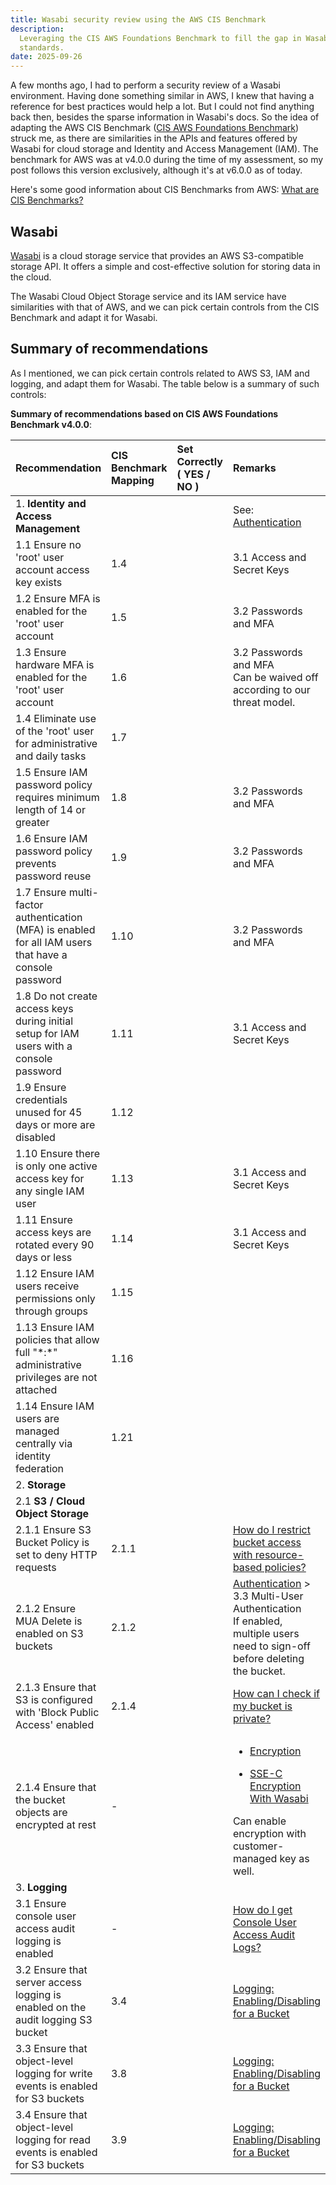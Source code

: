 ```yaml
---
title: Wasabi security review using the AWS CIS Benchmark
description:
  Leveraging the CIS AWS Foundations Benchmark to fill the gap in Wasabi security assessment
  standards.
date: 2025-09-26
---
```


A few months ago, I had to perform a security review of a Wasabi environment. Having done something
similar in AWS, I knew that having a reference for best practices would help a lot. But I could not
find anything back then, besides the sparse information in Wasabi's docs. So the idea of adapting
the AWS CIS Benchmark
([CIS AWS Foundations Benchmark](https://www.cisecurity.org/benchmark/amazon_web_services)) struck
me, as there are similarities in the APIs and features offered by Wasabi for cloud storage and
Identity and Access Management (IAM). The benchmark for AWS was at v4.0.0 during the time of my
assessment, so my post follows this version exclusively, although it's at v6.0.0 as of today.

Here's some good information about CIS Benchmarks from AWS:
[What are CIS Benchmarks?](https://aws.amazon.com/what-is/cis-benchmarks)

## Wasabi

[Wasabi](https://wasabi.com/) is a cloud storage service that provides an AWS S3-compatible storage
API. It offers a simple and cost-effective solution for storing data in the cloud.

The Wasabi Cloud Object Storage service and its IAM service have similarities with that of AWS, and
we can pick certain controls from the CIS Benchmark and adapt it for Wasabi.

## Summary of recommendations

As I mentioned, we can pick certain controls related to AWS S3, IAM and logging, and adapt them for
Wasabi. The table below is a summary of such controls:

**Summary of recommendations based on CIS AWS Foundations Benchmark v4.0.0**:

| **Recommendation**                                                                                     | **CIS Benchmark Mapping** | **Set Correctly** <br/> ( YES / NO ) | **Remarks**                                                                                                                                                                                                                                                                                                                                                                                                                              |
| :----------------------------------------------------------------------------------------------------- | :------------------------ | :----------------------------------- | :--------------------------------------------------------------------------------------------------------------------------------------------------------------------------------------------------------------------------------------------------------------------------------------------------------------------------------------------------------------------------------------------------------------------------------------- |
| 1. **Identity and Access Management**                                                                  |                           |                                      | See: [Authentication](https://docs.wasabi.com/v1/docs/what-are-wasabis-recommended-general-user-security-best-practices#3-authentication)                                                                                                                                                                                                                                                                                                |
| 1.1 Ensure no 'root' user account access key exists                                                    | 1.4                       |                                      | 3.1 Access and Secret Keys                                                                                                                                                                                                                                                                                                                                                                                                               |
| 1.2 Ensure MFA is enabled for the 'root' user account                                                  | 1.5                       |                                      | 3.2 Passwords and MFA                                                                                                                                                                                                                                                                                                                                                                                                                    |
| 1.3 Ensure hardware MFA is enabled for the 'root' user account                                         | 1.6                       |                                      | 3.2 Passwords and MFA <br/> Can be waived off according to our threat model.                                                                                                                                                                                                                                                                                                                                                             |
| 1.4 Eliminate use of the 'root' user for administrative and daily tasks                                | 1.7                       |                                      |                                                                                                                                                                                                                                                                                                                                                                                                                                          |
| 1.5 Ensure IAM password policy requires minimum length of 14 or greater                                | 1.8                       |                                      | 3.2 Passwords and MFA                                                                                                                                                                                                                                                                                                                                                                                                                    |
| 1.6 Ensure IAM password policy prevents password reuse                                                 | 1.9                       |                                      | 3.2 Passwords and MFA                                                                                                                                                                                                                                                                                                                                                                                                                    |
| 1.7 Ensure multi-factor authentication (MFA) is enabled for all IAM users that have a console password | 1.10                      |                                      | 3.2 Passwords and MFA                                                                                                                                                                                                                                                                                                                                                                                                                    |
| 1.8 Do not create access keys during initial setup for IAM users with a console password               | 1.11                      |                                      | 3.1 Access and Secret Keys                                                                                                                                                                                                                                                                                                                                                                                                               |
| 1.9 Ensure credentials unused for 45 days or more are disabled                                         | 1.12                      |                                      |                                                                                                                                                                                                                                                                                                                                                                                                                                          |
| 1.10 Ensure there is only one active access key for any single IAM user                                | 1.13                      |                                      | 3.1 Access and Secret Keys                                                                                                                                                                                                                                                                                                                                                                                                               |
| 1.11 Ensure access keys are rotated every 90 days or less                                              | 1.14                      |                                      | 3.1 Access and Secret Keys                                                                                                                                                                                                                                                                                                                                                                                                               |
| 1.12 Ensure IAM users receive permissions only through groups                                          | 1.15                      |                                      |                                                                                                                                                                                                                                                                                                                                                                                                                                          |
| 1.13 Ensure IAM policies that allow full "\*:\*" administrative privileges are not attached            | 1.16                      |                                      |                                                                                                                                                                                                                                                                                                                                                                                                                                          |
| 1.14 Ensure IAM users are managed centrally via identity federation                                    | 1.21                      |                                      |                                                                                                                                                                                                                                                                                                                                                                                                                                          |
| 2. **Storage**                                                                                         |                           |                                      |                                                                                                                                                                                                                                                                                                                                                                                                                                          |
| 2.1 **S3 / Cloud Object Storage**                                                                      |                           |                                      |                                                                                                                                                                                                                                                                                                                                                                                                                                          |
| 2.1.1 Ensure S3 Bucket Policy is set to deny HTTP requests                                             | 2.1.1                     |                                      | [How do I restrict bucket access with resource-based policies?](https://docs.wasabi.com/v1/docs/how-do-i-restrict-bucket-access-with-resource-based-policies)                                                                                                                                                                                                                                                                            |
| 2.1.2 Ensure MUA Delete is enabled on S3 buckets                                                       | 2.1.2                     |                                      | [Authentication](https://docs.wasabi.com/v1/docs/what-are-wasabis-recommended-general-user-security-best-practices#3-authentication) > 3.3 Multi-User Authentication <br/> If enabled, multiple users need to sign-off before deleting the bucket.                                                                                                                                                                                       |
| 2.1.3 Ensure that S3 is configured with 'Block Public Access' enabled                                  | 2.1.4                     |                                      | [How can I check if my bucket is private?](https://docs.wasabi.com/v1/docs/how-can-i-check-if-my-bucket-is-private)                                                                                                                                                                                                                                                                                                                      |
| 2.1.4 Ensure that the bucket objects are encrypted at rest                                             | -                         |                                      | <ul><li><p><a class="external-link" href="https://docs.wasabi.com/v1/docs/what-are-wasabis-recommended-general-user-security-best-practices#2-encryption" rel="nofollow">Encryption</a></p></li><li><p><a class="external-link" href="https://docs.wasabi.com/v1/docs/how-does-sse-c-encryption-work-with-wasabi" rel="nofollow">SSE-C Encryption With Wasabi</a></p></li></ul> Can enable encryption with customer-managed key as well. |
| 3. **Logging**                                                                                         |                           |                                      |                                                                                                                                                                                                                                                                                                                                                                                                                                          |
| 3.1 Ensure console user access audit logging is enabled                                                | -                         |                                      | [How do I get Console User Access Audit Logs?](https://docs.wasabi.com/v1/docs/how-do-i-get-console-user-access-audit-logs)                                                                                                                                                                                                                                                                                                              |
| 3.2 Ensure that server access logging is enabled on the audit logging S3 bucket                        | 3.4                       |                                      | [Logging: Enabling/Disabling for a Bucket](https://docs.wasabi.com/v1/docs/bucket-logging-enabledisable)                                                                                                                                                                                                                                                                                                                                 |
| 3.3 Ensure that object-level logging for write events is enabled for S3 buckets                        | 3.8                       |                                      | [Logging: Enabling/Disabling for a Bucket](https://docs.wasabi.com/v1/docs/bucket-logging-enabledisable)                                                                                                                                                                                                                                                                                                                                 |
| 3.4 Ensure that object-level logging for read events is enabled for S3 buckets                         | 3.9                       |                                      | [Logging: Enabling/Disabling for a Bucket](https://docs.wasabi.com/v1/docs/bucket-logging-enabledisable)                                                                                                                                                                                                                                                                                                                                 |
